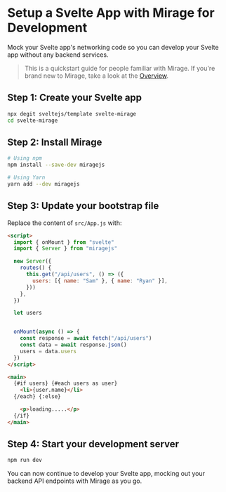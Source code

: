 # Setup a Svelte App with Mirage for Development

Mock your Svelte app's networking code so you can develop your Svelte app without any backend services.

> This is a quickstart guide for people familiar with Mirage. If you're brand new to Mirage, take a look at the [Overview](/docs/getting-started/overview).

## Step 1: Create your Svelte app

```bash
npx degit sveltejs/template svelte-mirage
cd svelte-mirage
```

## Step 2: Install Mirage

```bash
# Using npm
npm install --save-dev miragejs

# Using Yarn
yarn add --dev miragejs
```

## Step 3: Update your bootstrap file

Replace the content of `src/App.js` with:

```html
<script>
  import { onMount } from "svelte"
  import { Server } from "miragejs"

  new Server({
    routes() {
      this.get("/api/users", () => ({
        users: [{ name: "Sam" }, { name: "Ryan" }],
      }))
    },
  })

  let users


  onMount(async () => {
    const response = await fetch("/api/users")
    const data = await response.json()
    users = data.users
  })
</script>

<main>
  {#if users} {#each users as user}
    <li>{user.name}</li>
  {/each} {:else}

    <p>loading.....</p>
  {/if}
</main>
```

## Step 4: Start your development server

```bash
npm run dev
```

You can now continue to develop your Svelte app, mocking out your backend API endpoints with Mirage as you go.
